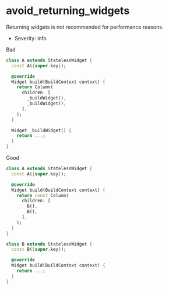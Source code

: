 # avoid_returning_widgets

Returning widgets is not recommended for performance reasons.

- Severity: info

Bad

```dart
class A extends StatelessWidget {
  const A({super.key});

  @override
  Widget build(BuildContext context) {
    return Column(
      children: [
        _buildWidget(),
        _buildWidget(),
      ],
    );
  }

  Widget _buildWidget() {
    return ...;
  }
}
```

Good

```dart
class A extends StatelessWidget {
  const A({super.key});

  @override
  Widget build(BuildContext context) {
    return const Column(
      children: [
        B(),
        B(),
      ],
    );
  }
}

class B extends StatelessWidget {
  const B({super.key});

  @override
  Widget build(BuildContext context) {
    return ...;
  }
}
```

